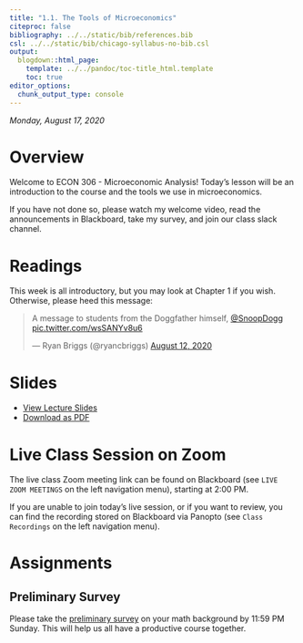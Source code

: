 ```yaml
---
title: "1.1. The Tools of Microeconomics"
citeproc: false
bibliography: ../../static/bib/references.bib
csl: ../../static/bib/chicago-syllabus-no-bib.csl
output:
  blogdown::html_page:
    template: ../../pandoc/toc-title_html.template
    toc: true
editor_options: 
  chunk_output_type: console
---
```


*Monday, August 17, 2020*

# Overview

Welcome to ECON 306 - Microeconomic Analysis! Today's lesson will be an introduction to the course and the tools we use in microeconomics.

If you have not done so, please watch my welcome video, read the announcements in Blackboard, take my survey, and join our class slack channel.

# Readings

This week is all introductory, but you may look at Chapter 1 if you wish. Otherwise, please heed this message:

<blockquote class="twitter-tweet"><p lang="en" dir="ltr">A message to students from the Doggfather himself, <a href="https://twitter.com/SnoopDogg?ref_src=twsrc%5Etfw">@SnoopDogg</a> <a href="https://t.co/wsSANYv8u6">pic.twitter.com/wsSANYv8u6</a></p>&mdash; Ryan Briggs (@ryancbriggs) <a href="https://twitter.com/ryancbriggs/status/1293543531496308736?ref_src=twsrc%5Etfw">August 12, 2020</a></blockquote> <script async src="https://platform.twitter.com/widgets.js" charset="utf-8"></script>

# Slides

- [<i class="fas fa-chalkboard-teacher"></i> View Lecture Slides](/slides/1.1-slides.html)
- [<i class="fas fa-file-pdf"></i> Download as PDF](/slides/1.1-slides.pdf)

# Live Class Session on Zoom

The live class <i class="fas fa-video"></i> Zoom meeting link can be found on Blackboard (see `LIVE ZOOM MEETINGS` on the left navigation menu), starting at 2:00 PM.

If you are unable to join today's live session, or if you want to review, you can find the recording stored on Blackboard via Panopto (see `Class Recordings` on the left navigation menu).

# Assignments

## Preliminary Survey

Please take the [preliminary survey](/assignment/00-preliminary-survey) on your math background by 11:59 PM Sunday. This will help us all have a productive course together.
